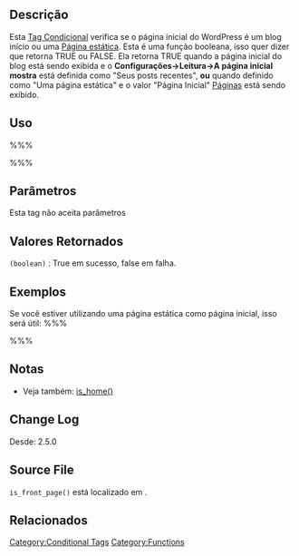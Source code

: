 ==Descrição==
Esta [[Conditional Tags|Tag Condicional]] verifica se o página inicial do WordPress é um blog início ou uma [[Pages|Página estática]]. Esta é uma função booleana, isso quer dizer que retorna TRUE ou FALSE. Ela retorna TRUE quando a página inicial do blog está sendo exibida e o '''Configurações->Leitura->A página inicial mostra''' está definida como "Seus posts recentes", '''ou''' quando definido como "Uma página estática" e o valor "Página Inicial" [[Pages|Páginas]] está sendo exibido.

==Uso==
%%%<?php is_front_page(); ?>%%%

==Parâmetros==
Esta tag não aceita parâmetros

==Valores Retornados==
; <tt>(boolean)</tt> : True em sucesso, false em falha.

==Exemplos==
<!-- Necessita de exemplos criativos. Sinta-se à vontade para criá-los. (=. -->
Se você estiver utilizando uma página estática como página inicial, isso será útil: 
%%%
<title>
<?php bloginfo('name'); ?> &raquo; <?php is_front_page() ? bloginfo('description') : wp_title(''); ?>
</title>
%%%

==Notas==
* Veja também: [[Function Reference/is home|is_home()]]

==Change Log==
Desde: 2.5.0

==Source File==
<tt>is_front_page()</tt> está localizado em {{Trac|wp-includes/query.php}}.

==Relacionados==

{{Conditional Tags}}

{{Tag Footer}}

[[Category:Conditional Tags]]
[[Category:Functions]]